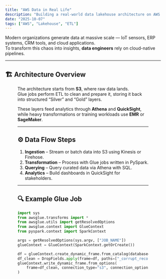 ```yaml
---
title: "AWS Data in Real Life"
description: "Building a real-world data lakehouse architecture on AWS using S3, Glue, Athena, EMR, Redshift, and QuickSight."
date: "2025-10-07"
tags: ["AWS", "Lakehouse", "ETL"]
---
```



Modern organizations generate data at massive scale — IoT sensors, ERP systems, CRM tools, and cloud applications.  
To transform this chaos into insights, **data engineers** rely on cloud-native pipelines.

---

## 🏗️ Architecture Overview

<Figure
  src="/blog/aws-data-in-real-life/hero.jpeg"
  alt="Lakehouse overview"
  width={1600}
  height={900}
  caption="Raw → Bronze → Silver → Gold"
/>

The architecture starts from **S3**, where raw data lands.  
Glue jobs perform ETL to clean and prepare it, storing it back into structured “Silver” and “Gold” layers.

These layers feed analytics through **Athena** and **QuickSight**, while heavy transformations or training workloads use **EMR** or **SageMaker**.

---

## ⚙️ Data Flow Steps

1. **Ingestion** – Stream or batch data into S3 using Kinesis or Firehose.  
2. **Transformation** – Process with Glue jobs written in PySpark.  
3. **Querying** – Query curated data via Athena with SQL.  
4. **Analytics** – Build dashboards in QuickSight for stakeholders.

---

## 🔍 Example Glue Job

```python
import sys
from awsglue.transforms import *
from awsglue.utils import getResolvedOptions
from awsglue.context import GlueContext
from pyspark.context import SparkContext

args = getResolvedOptions(sys.argv, ["JOB_NAME"])
glueContext = GlueContext(SparkContext.getOrCreate())

df = glueContext.create_dynamic_frame.from_catalog(database="bronze", table_name="sales_raw")
df_clean = DropFields.apply(frame=df, paths=["_corrupt_record"])
glueContext.write_dynamic_frame.from_options(
    frame=df_clean, connection_type="s3", connection_options={"path": "s3://my-lakehouse/silver/sales"}, format="parquet"
)
